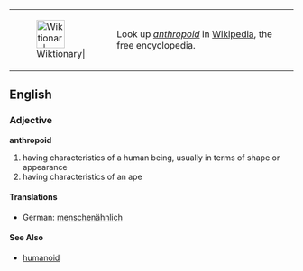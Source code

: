 {| border="0" width="35%" cellpadding="5" class="noprint" style="font-weight:none; float:right; border:solid #008 2px;margin-left:5px;margin-bottom:5px" 
|-
|[[Image:Wikipedia.png|50px|none|Wiktionary|<nowiki></nowiki>]]
|Look up ''[[Wikipedia:Anthropoid|anthropoid]]'' in [[Wikipedia]], the free encyclopedia.
|}
==English==

===Adjective===
'''anthropoid'''
#having characteristics of a human being, usually in terms of shape or appearance
#having characteristics of an ape

====Translations====
*German: [[menschenähnlich]]

====See Also====
*[[humanoid]]